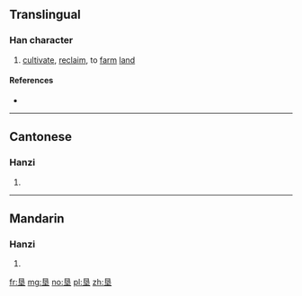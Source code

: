 {{also|墾}}
==Translingual==

===Han character===
{{Han char|rn=32|rad=土|as=06|sn=9|four=|canj=日女土 (AVG)|ids=⿱[[艮]][[土]]}}

# [[cultivate]], [[reclaim]], to [[farm]] [[land]]

====References====
* {{Han ref|kx=0228.291|dkj=05055|dj=0464.120|hdz=10442.080|uh=57A6|ud=22438}}

----

==Cantonese==

===Hanzi===
{{yue-hanzi|jyut=han2|y=han2|tra=墾}}

# {{defn|lang=yue|sort=土06}}

----

==Mandarin==

===Hanzi===
{{cmn-hanzi|tra=墾|pin=[[kěn]] ([[ken3]])|wg=k'en<sup>3</sup>}}

# {{defn|lang=cmn|sort=土06}}

[[fr:垦]]
[[mg:垦]]
[[no:垦]]
[[pl:垦]]
[[zh:垦]]